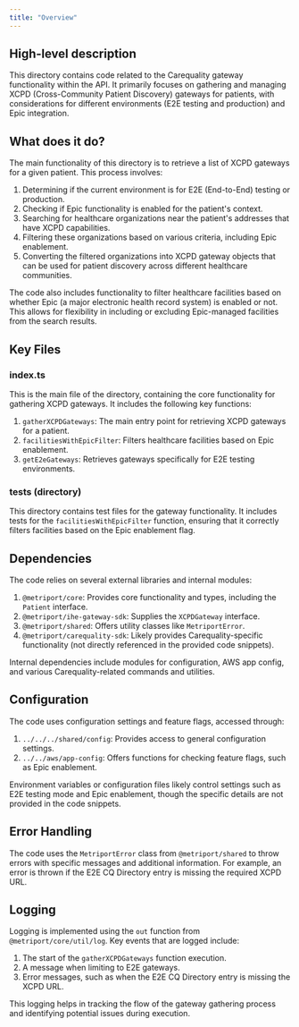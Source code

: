 ```yaml
---
title: "Overview"
---
```


## High-level description
This directory contains code related to the Carequality gateway functionality within the API. It primarily focuses on gathering and managing XCPD (Cross-Community Patient Discovery) gateways for patients, with considerations for different environments (E2E testing and production) and Epic integration.

## What does it do?
The main functionality of this directory is to retrieve a list of XCPD gateways for a given patient. This process involves:

1. Determining if the current environment is for E2E (End-to-End) testing or production.
2. Checking if Epic functionality is enabled for the patient's context.
3. Searching for healthcare organizations near the patient's addresses that have XCPD capabilities.
4. Filtering these organizations based on various criteria, including Epic enablement.
5. Converting the filtered organizations into XCPD gateway objects that can be used for patient discovery across different healthcare communities.

The code also includes functionality to filter healthcare facilities based on whether Epic (a major electronic health record system) is enabled or not. This allows for flexibility in including or excluding Epic-managed facilities from the search results.

## Key Files

### index.ts
This is the main file of the directory, containing the core functionality for gathering XCPD gateways. It includes the following key functions:

1. `gatherXCPDGateways`: The main entry point for retrieving XCPD gateways for a patient.
2. `facilitiesWithEpicFilter`: Filters healthcare facilities based on Epic enablement.
3. `getE2eGateways`: Retrieves gateways specifically for E2E testing environments.

### __tests__ (directory)
This directory contains test files for the gateway functionality. It includes tests for the `facilitiesWithEpicFilter` function, ensuring that it correctly filters facilities based on the Epic enablement flag.

## Dependencies
The code relies on several external libraries and internal modules:

1. `@metriport/core`: Provides core functionality and types, including the `Patient` interface.
2. `@metriport/ihe-gateway-sdk`: Supplies the `XCPDGateway` interface.
3. `@metriport/shared`: Offers utility classes like `MetriportError`.
4. `@metriport/carequality-sdk`: Likely provides Carequality-specific functionality (not directly referenced in the provided code snippets).

Internal dependencies include modules for configuration, AWS app config, and various Carequality-related commands and utilities.

## Configuration
The code uses configuration settings and feature flags, accessed through:

1. `../../../shared/config`: Provides access to general configuration settings.
2. `../../aws/app-config`: Offers functions for checking feature flags, such as Epic enablement.

Environment variables or configuration files likely control settings such as E2E testing mode and Epic enablement, though the specific details are not provided in the code snippets.

## Error Handling
The code uses the `MetriportError` class from `@metriport/shared` to throw errors with specific messages and additional information. For example, an error is thrown if the E2E CQ Directory entry is missing the required XCPD URL.

## Logging
Logging is implemented using the `out` function from `@metriport/core/util/log`. Key events that are logged include:

1. The start of the `gatherXCPDGateways` function execution.
2. A message when limiting to E2E gateways.
3. Error messages, such as when the E2E CQ Directory entry is missing the XCPD URL.

This logging helps in tracking the flow of the gateway gathering process and identifying potential issues during execution.